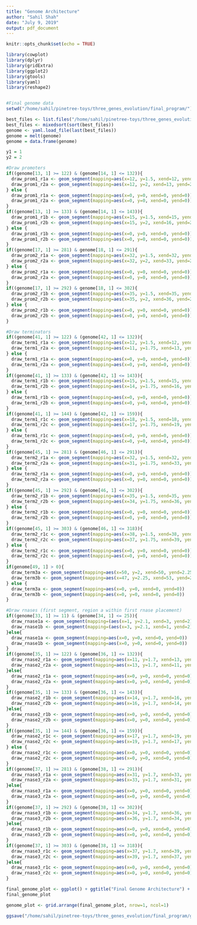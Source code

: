 ```yaml
---
title: "Genome Architecture"
author: "Sahil Shah"
date: "July 9, 2019"
output: pdf_document
---
```


```r
knitr::opts_chunk$set(echo = TRUE)

library(cowplot)
library(dplyr)
library(gridExtra)
library(ggplot2)
library(gtools)
library(yaml)
library(reshape2)


#Final genome data
setwd("/home/sahil/pinetree-toys/three_genes_evolution/final_program/")

best_files <- list.files("/home/sahil/pinetree-toys/three_genes_evolution/final_program/", pattern="gene_")
best_files <- mixedsort(sort(best_files))
genome <- yaml.load_file(last(best_files))
genome = melt(genome)
genome = data.frame(genome)

y1 = 1
y2 = 2

#Draw promoters
if((genome[13, 1] >= 122) & (genome[14, 1] <= 132)){
  draw_prom1_r1a <- geom_segment(mapping=aes(x=12, y=1.5, xend=12, yend=2))
  draw_prom1_r2a <- geom_segment(mapping=aes(x=12, y=2, xend=13, yend=2), arrow = arrow(length = unit(0.5, "cm")))
} else {
  draw_prom1_r1a <- geom_segment(mapping=aes(x=0, y=0, xend=0, yend=0))
  draw_prom1_r2a <- geom_segment(mapping=aes(x=0, y=0, xend=0, yend=0))
}
if((genome[13, 1] >= 133) & (genome[14, 1] <= 143)){
  draw_prom1_r1b <- geom_segment(mapping=aes(x=15, y=1.5, xend=15, yend=2))
  draw_prom1_r2b <- geom_segment(mapping=aes(x=15, y=2, xend=16, yend=2), arrow = arrow(length = unit(0.5, "cm")))
} else {
  draw_prom1_r1b <- geom_segment(mapping=aes(x=0, y=0, xend=0, yend=0))
  draw_prom1_r2b <- geom_segment(mapping=aes(x=0, y=0, xend=0, yend=0))
}
if((genome[17, 1] >= 281) & genome[18, 1] <= 291){
  draw_prom2_r1a <- geom_segment(mapping=aes(x=32, y=1.5, xend=32, yend=2))
  draw_prom2_r2a <- geom_segment(mapping=aes(x=32, y=2, xend=33, yend=2), arrow = arrow(length = unit(0.5, "cm")))
} else {
  draw_prom2_r1a <- geom_segment(mapping=aes(x=0, y=0, xend=0, yend=0))
  draw_prom2_r2a <- geom_segment(mapping=aes(x=0, y=0, xend=0, yend=0))
}
if((genome[17, 1] >= 292) & genome[18, 1] <= 302){
  draw_prom2_r1b <- geom_segment(mapping=aes(x=35, y=1.5, xend=35, yend=2))
  draw_prom2_r2b <- geom_segment(mapping=aes(x=35, y=2, xend=36, yend=2), arrow = arrow(length = unit(0.5, "cm")))
} else {
  draw_prom2_r1b <- geom_segment(mapping=aes(x=0, y=0, xend=0, yend=0))
  draw_prom2_r2b <- geom_segment(mapping=aes(x=0, y=0, xend=0, yend=0))
}

#Draw terminators
if((genome[41, 1] >= 122) & (genome[42, 1] <= 132)){
  draw_term1_r1a <- geom_segment(mapping=aes(x=12, y=1.5, xend=12, yend=1.75))
  draw_term1_r2a <- geom_segment(mapping=aes(x=11, y=1.75, xend=13, yend=1.75))
} else {
  draw_term1_r1a <- geom_segment(mapping=aes(x=0, y=0, xend=0, yend=0))
  draw_term1_r2a <- geom_segment(mapping=aes(x=0, y=0, xend=0, yend=0))
}
if((genome[41, 1] >= 133) & (genome[42, 1] <= 143)){
  draw_term1_r1b <- geom_segment(mapping=aes(x=15, y=1.5, xend=15, yend=1.75))
  draw_term1_r2b <- geom_segment(mapping=aes(x=14, y=1.75, xend=16, yend=1.75))
} else {
  draw_term1_r1b <- geom_segment(mapping=aes(x=0, y=0, xend=0, yend=0))
  draw_term1_r2b <- geom_segment(mapping=aes(x=0, y=0, xend=0, yend=0))
}
if((genome[41, 1] >= 144) & (genome[42, 1] <= 159)){
  draw_term1_r1c <- geom_segment(mapping=aes(x=18, y=1.5, xend=18, yend=1.75))
  draw_term1_r2c <- geom_segment(mapping=aes(x=17, y=1.75, xend=19, yend=1.75))
} else {
  draw_term1_r1c <- geom_segment(mapping=aes(x=0, y=0, xend=0, yend=0))
  draw_term1_r2c <- geom_segment(mapping=aes(x=0, y=0, xend=0, yend=0))
}
if((genome[45, 1] >= 281) & (genome[46, 1] <= 291)){
  draw_term2_r1a <- geom_segment(mapping=aes(x=32, y=1.5, xend=32, yend=1.75))
  draw_term2_r2a <- geom_segment(mapping=aes(x=31, y=1.75, xend=33, yend=1.75))
} else {
  draw_term2_r1a <- geom_segment(mapping=aes(x=0, y=0, xend=0, yend=0))
  draw_term2_r2a <- geom_segment(mapping=aes(x=0, y=0, xend=0, yend=0))
}
if((genome[45, 1] >= 292) & (genome[46, 1] <= 302)){
  draw_term2_r1b <- geom_segment(mapping=aes(x=35, y=1.5, xend=35, yend=1.75))
  draw_term2_r2b <- geom_segment(mapping=aes(x=34, y=1.75, xend=36, yend=1.75))
} else {
  draw_term2_r1b <- geom_segment(mapping=aes(x=0, y=0, xend=0, yend=0))
  draw_term2_r2b <- geom_segment(mapping=aes(x=0, y=0, xend=0, yend=0))
}
if((genome[45, 1] >= 303) & (genome[46, 1] <= 318)){
  draw_term2_r1c <- geom_segment(mapping=aes(x=38, y=1.5, xend=38, yend=1.75))
  draw_term2_r2c <- geom_segment(mapping=aes(x=37, y=1.75, xend=39, yend=1.75))
} else {
  draw_term2_r1c <- geom_segment(mapping=aes(x=0, y=0, xend=0, yend=0))
  draw_term2_r2c <- geom_segment(mapping=aes(x=0, y=0, xend=0, yend=0))
}
if(genome[49, 1] > 0){
  draw_term3a <- geom_segment(mapping=aes(x=50, y=2, xend=50, yend=2.25))
  draw_term3b <- geom_segment(mapping=aes(x=47, y=2.25, xend=53, yend=2.25))
} else {
  draw_term3a <- geom_segment(mapping=aes(x=0, y=0, xend=0, yend=0))
  draw_term3b <- geom_segment(mapping=aes(x=0, y=0, xend=0, yend=0))
}

#Draw rnases (first segment, region a within first rnase placement)
if((genome[33, 1] >= 11) & (genome[34, 1] <= 25)){
  draw_rnase1a <- geom_segment(mapping=(aes(x=1, y=2.1, xend=3, yend=2)))
  draw_rnase1b <- geom_segment(mapping=(aes(x=3, y=2.1, xend=1, yend=2)))
}else{
  draw_rnase1a <- geom_segment(mapping=aes(x=0, y=0, xend=0, yend=0))
  draw_rnase1b <- geom_segment(mapping=aes(x=0, y=0, xend=0, yend=0))
}
if((genome[35, 1] >= 122) & (genome[36, 1] <= 132)){
  draw_rnase2_r1a <- geom_segment(mapping=aes(x=11, y=1.7, xend=13, yend=1.3))
  draw_rnase2_r2a <- geom_segment(mapping=aes(x=13, y=1.7, xend=11, yend=1.3))
}else{
  draw_rnase2_r1a <- geom_segment(mapping=aes(x=0, y=0, xend=0, yend=0))
  draw_rnase2_r2a <- geom_segment(mapping=aes(x=0, y=0, xend=0, yend=0))
}
if((genome[35, 1] >= 133) & (genome[36, 1] <= 143)){
  draw_rnase2_r1b <- geom_segment(mapping=aes(x=14, y=1.7, xend=16, yend=1.3))
  draw_rnase2_r2b <- geom_segment(mapping=aes(x=16, y=1.7, xend=14, yend=1.3))
}else{
  draw_rnase2_r1b <- geom_segment(mapping=aes(x=0, y=0, xend=0, yend=0))
  draw_rnase2_r2b <- geom_segment(mapping=aes(x=0, y=0, xend=0, yend=0))
}
if((genome[35, 1] >= 144) & (genome[36, 1] <= 159)){
  draw_rnase2_r1c <- geom_segment(mapping=aes(x=17, y=1.7, xend=19, yend=1.3))
  draw_rnase2_r2c <- geom_segment(mapping=aes(x=19, y=1.7, xend=17, yend=1.3))
} else {
  draw_rnase2_r1c <- geom_segment(mapping=aes(x=0, y=0, xend=0, yend=0))
  draw_rnase2_r2c <- geom_segment(mapping=aes(x=0, y=0, xend=0, yend=0))
}
if((genome[37, 1] >= 281) & (genome[38, 1] <= 291)){
  draw_rnase3_r1a <- geom_segment(mapping=aes(x=31, y=1.7, xend=33, yend=1.3))
  draw_rnase3_r2a <- geom_segment(mapping=aes(x=33, y=1.7, xend=31, yend=1.3))
}else{
  draw_rnase3_r1a <- geom_segment(mapping=aes(x=0, y=0, xend=0, yend=0))
  draw_rnase3_r2a <- geom_segment(mapping=aes(x=0, y=0, xend=0, yend=0))
}
if((genome[37, 1] >= 292) & (genome[38, 1] <= 302)){
  draw_rnase3_r1b <- geom_segment(mapping=aes(x=34, y=1.7, xend=36, yend=1.3))
  draw_rnase3_r2b <- geom_segment(mapping=aes(x=36, y=1.7, xend=34, yend=1.3))
}else{
  draw_rnase3_r1b <- geom_segment(mapping=aes(x=0, y=0, xend=0, yend=0))
  draw_rnase3_r2b <- geom_segment(mapping=aes(x=0, y=0, xend=0, yend=0))
}
if((genome[37, 1] >= 303) & (genome[38, 1] <= 318)){
  draw_rnase3_r1c <- geom_segment(mapping=aes(x=37, y=1.7, xend=39, yend=1.3))
  draw_rnase3_r2c <- geom_segment(mapping=aes(x=39, y=1.7, xend=37, yend=1.3))
}else{
  draw_rnase3_r1c <- geom_segment(mapping=aes(x=0, y=0, xend=0, yend=0))
  draw_rnase3_r2c <- geom_segment(mapping=aes(x=0, y=0, xend=0, yend=0))
}

final_genome_plot <- ggplot() + ggtitle("Final Genome Architecture") + theme(panel.grid.major = element_blank(), panel.grid.minor = element_blank(), panel.background = element_blank(), axis.line = element_line(colour = "black")) + geom_rect(data=genome, mapping=aes(xmin=1, xmax=10, ymin=y1, ymax=y2), fill="red", alpha=0.5) + geom_rect(data=genome, mapping=aes(xmin=20, xmax=30, ymin=y1, ymax=y2), fill="green", alpha=0.5) + geom_rect(data=genome, mapping=aes(xmin=40, xmax=50, ymin=y1, ymax=y2), fill="blue", alpha=0.5) + geom_segment(mapping=aes(x=1, y=2, xend=1, yend=2.5), col="black") + geom_segment(mapping=aes(x=30, y=1.5, xend=40, yend=1.5)) + geom_segment(mapping=aes(x=10, y=1.5, xend=20, yend=1.5), color="black") + geom_segment(mapping=aes(x=1, y=2.5, xend=3, yend=2.5), color="black", arrow = arrow(length = unit(0.5, "cm"))) + draw_prom1_r1a + draw_prom1_r2a + draw_prom1_r1b + draw_prom1_r2b + draw_prom2_r1a + draw_prom2_r2a + draw_prom2_r1b + draw_prom2_r2b + draw_term1_r1a + draw_term1_r2a + draw_term1_r1b + draw_term1_r2b + draw_term1_r1c + draw_term1_r2c + draw_term2_r1a + draw_term2_r2a + draw_term2_r1b + draw_term2_r2b + draw_term2_r1c + draw_term2_r2c + draw_term3a + draw_term3b + draw_rnase1a + draw_rnase1b + draw_rnase2_r1a + draw_rnase2_r2a + draw_rnase2_r1b + draw_rnase2_r2b + draw_rnase2_r1c + draw_rnase2_r2c + draw_rnase3_r1a + draw_rnase3_r2a + draw_rnase3_r1b + draw_rnase3_r2b + draw_rnase3_r1c + draw_rnase3_r2c
final_genome_plot

genome_plot <- grid.arrange(final_genome_plot, nrow=1, ncol=1)

ggsave("/home/sahil/pinetree-toys/three_genes_evolution/final_program/genome_architecture.pdf", genome_plot, width=30, height=30, limitsize=FALSE)
```
